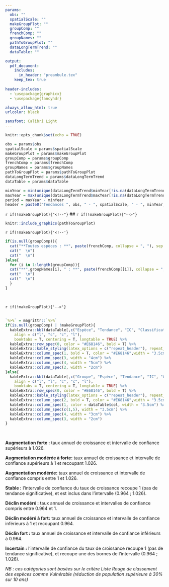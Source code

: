 ```yaml
---
params:
  obs: ""
  spatialScale: ""
  makeGroupPlot: ""
  groupComp: ""
  frenchComp: ""
  groupNames: ""
  pathToGroupPlot: ""
  dataLongTermTrend: ""
  dataTable: ""

output: 
  pdf_document:
    includes:
      in_header: "preambule.tex"
    keep_tex: true
    
header-includes:
  - \usepackage{graphicx}
  - \usepackage{fancyhdr}

always_allow_html: true
urlcolor: black

sansfont: Calibri Light
---
```


```r
knitr::opts_chunk$set(echo = TRUE)
```

```r
obs = params$obs
spatialScale = params$spatialScale
makeGroupPlot = params$makeGroupPlot
groupComp = params$groupComp 
frenchComp = params$frenchComp
groupNames = params$groupNames 
pathToGroupPlot = params$pathToGroupPlot 
dataLongTermTrend = params$dataLongTermTrend
dataTable = params$dataTable

```

```r
minYear = min(unique(dataLongTermTrend$minYear[!is.na(dataLongTermTrend$minYear)]))
maxYear = max(unique(dataLongTermTrend$maxYear[!is.na(dataLongTermTrend$maxYear)]))
period = maxYear - minYear
header = paste0("Tendances ", obs, " - ", spatialScale, " - ", minYear, "/", maxYear)
```

```{=tex}
\pagestyle{fancy}
\renewcommand{\headrulewidth}{0pt}
\fancyhead[L]{\large\textcolor{gray}{{\itshape `r header`}}}
\fancyhead[R]{}
\fancyhead[C]{}
```

`r if(!makeGroupPlot){"<!--"}`
## \textcolor{myorange}{Tendances par groupe}
`r if(!makeGroupPlot){"-->"}`

```r
knitr::include_graphics(pathToGroupPlot)

```

`r if(!makeGroupPlot){'<!--'}`


:::: {.OrangeGroupBox data-latex=""}

```r
if(is.null(groupComp)){
  cat("**Toutes espèces : **", paste(frenchComp, collapse = ", "), sep = "")
  cat("  \n")
  cat("  \n")
}else{
  for (i in 1:length(groupComp)){
  cat("**",groupNames[i], " : **", paste(frenchComp[[i]], collapse = ", "), sep = "")
  cat("  \n")
  cat("  \n")
  }
}

```
::::
__\textcolor{myorange}{}__ _\textcolor{myorange}{Les espèces dont l'occurrence annuelle est trop faible (médiane inférieure à 12) pour que la tendance calculée soit fiable sont notées dans le tableau ci-dessous avec une astérisque. Ces dernières, ainsi que les espèces dont les variations annuelles sont incertaines sont retirées des listes de spécialistes pour le calcul des tendances}_ \

\newpage
`r if(!makeGroupPlot){'-->'}`

## \textcolor{myorange}{Tendances sur `r period` ans par espèce}


```r
`%>%` = magrittr::`%>%`
if(is.null(groupComp) | !makeGroupPlot){
  kableExtra::kbl(dataTable[,c("Espèce", "Tendance", "IC", "Classification")], 
    align = c("l", "c", "c", "l"), 
    booktabs = T, centering = T, longtable = TRUE) %>%
  kableExtra::row_spec(0, color = "#E68146", bold = T) %>%
  kableExtra::kable_styling(latex_options = c("repeat_header"), repeat_header_text = "") %>%
  kableExtra::column_spec(1, bold = T, color = "#E68146",width = "3.5cm") %>%
  kableExtra::column_spec(3, width = "4cm") %>%
  kableExtra::column_spec(4, width = "5cm") %>%
  kableExtra::column_spec(2, width = "2cm")
}else{
  kableExtra::kbl(dataTable[,c("Groupe", "Espèce", "Tendance", "IC", "Classification")], 
    align = c("l", "l", "c", "c", "l"), 
    booktabs = T, centering = T, longtable = TRUE) %>%
  kableExtra::row_spec(0, color = "#E68146", bold = T) %>%
  kableExtra::kable_styling(latex_options = c("repeat_header"), repeat_header_text = "") %>%
  kableExtra::column_spec(2, bold = T, color = "#E68146",width = "3.5cm") %>%
  kableExtra::column_spec(1, color = dataTable$col, width = "3.5cm") %>%
  kableExtra::column_spec(c(1,5), width = "3.5cm") %>%
  kableExtra::column_spec(4, width = "3cm") %>%
  kableExtra::column_spec(3, width = "2cm")
}


```
__\textcolor{myorange}{*}__ _\textcolor{myorange}{espèces dont l'occurrence annuelle est trop faible (médiane inférieure à 12) pour que la tendance calculée soit fiable}_ \

:::: {.OrangeGroupBox data-latex=""}
**Augmentation forte :** taux annuel de croissance et intervalle de confiance supérieurs à 1.026.\

**Augmentation modérée à forte:** taux annuel de croissance et intervalle de confiance supérieurs à 1 et recoupant 1.026. \

**Augmentation modérée:**  taux annuel de croissance et intervalle de confiance compris entre 1 et 1.026.\

**Stable :**  l'intervalle de confiance du taux de croissance recoupe 1 (pas de tendance significative), et est inclus dans l'intervalle (0.964 ; 1.026). \

**Déclin modéré :**  taux annuel de croissance et intervalles de confiance compris entre 0.964 et 1. \

**Déclin modéré à fort:**  taux annuel de croissance et intervalle de confiance inférieurs à 1 et recoupant 0.964. \

**Déclin fort :**  taux annuel de croissance et intervalle de confiance inférieurs à 0.964.\

**Incertain :**   l'intervalle de confiance du taux de croissance recoupe 1 (pas de tendance significative), et recoupe une des bornes de l'intervalle (0.964 ; 1.026). \

*NB : ces catégories sont basées sur le critère Liste Rouge de classement des espèces comme Vulnérable (réduction de population supérieure à 30% sur 10 ans)*

::::